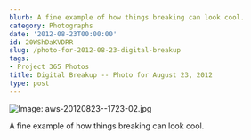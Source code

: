 ```yaml
---
blurb: A fine example of how things breaking can look cool.
category: Photographs
date: '2012-08-23T00:00:00'
id: 20WShDaKVDRR
slug: /photo-for-2012-08-23-digital-breakup
tags:
- Project 365 Photos
title: Digital Breakup -- Photo for August 23, 2012
type: post
---
```


![Image: aws-20120823--1723-02.jpg](/aws-20120823--1723-02.jpg)

A fine example of how things breaking can look cool.